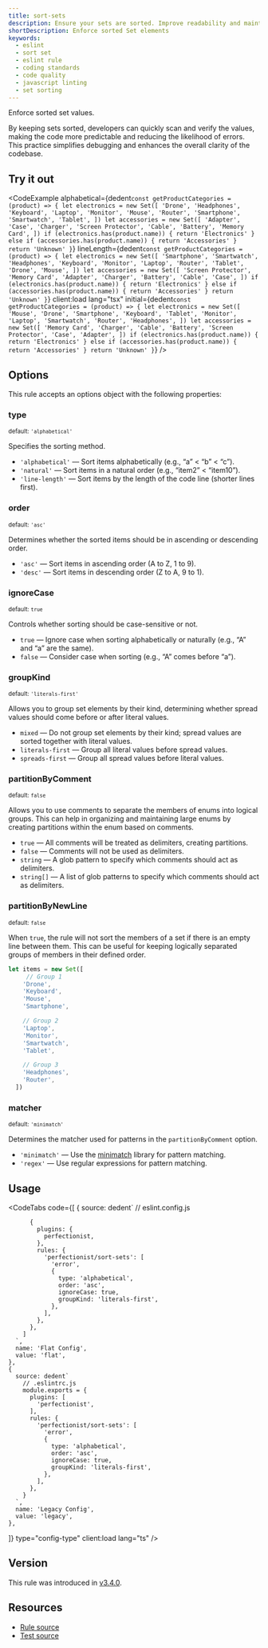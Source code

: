 ```yaml
---
title: sort-sets
description: Ensure your sets are sorted. Improve readability and maintain consistent code with this ESLint rule
shortDescription: Enforce sorted Set elements
keywords:
  - eslint
  - sort set
  - eslint rule
  - coding standards
  - code quality
  - javascript linting
  - set sorting
---
```



Enforce sorted set values.

By keeping sets sorted, developers can quickly scan and verify the values, making the code more predictable and reducing the likelihood of errors. This practice simplifies debugging and enhances the overall clarity of the codebase.


## Try it out

<CodeExample
  alphabetical={dedent`
    const getProductCategories = (product) => {
      let electronics = new Set([
        'Drone',
        'Headphones',
        'Keyboard',
        'Laptop',
        'Monitor',
        'Mouse',
        'Router',
        'Smartphone',
        'Smartwatch',
        'Tablet',
      ])
      let accessories = new Set([
        'Adapter',
        'Case',
        'Charger',
        'Screen Protector',
        'Cable',
        'Battery',
        'Memory Card',
      ])
      if (electronics.has(product.name)) {
        return 'Electronics'
      } else if (accessories.has(product.name)) {
        return 'Accessories'
      }
      return 'Unknown'
    }
`}
  lineLength={dedent`
    const getProductCategories = (product) => {
      let electronics = new Set([
        'Smartphone',
        'Smartwatch',
        'Headphones',
        'Keyboard',
        'Monitor',
        'Laptop',
        'Router',
        'Tablet',
        'Drone',
        'Mouse',
      ])
      let accessories = new Set([
        'Screen Protector',
        'Memory Card',
        'Adapter',
        'Charger',
        'Battery',
        'Cable',
        'Case',
      ])
      if (electronics.has(product.name)) {
        return 'Electronics'
      } else if (accessories.has(product.name)) {
        return 'Accessories'
      }
      return 'Unknown'
    }
`}
  client:load
  lang="tsx"
  initial={dedent`
    const getProductCategories = (product) => {
      let electronics = new Set([
        'Mouse',
        'Drone',
        'Smartphone',
        'Keyboard',
        'Tablet',
        'Monitor',
        'Laptop',
        'Smartwatch',
        'Router',
        'Headphones',
      ])
      let accessories = new Set([
        'Memory Card',
        'Charger',
        'Cable',
        'Battery',
        'Screen Protector',
        'Case',
        'Adapter',
      ])
      if (electronics.has(product.name)) {
        return 'Electronics'
      } else if (accessories.has(product.name)) {
        return 'Accessories'
      }
      return 'Unknown'
    }
`}
/>

## Options

This rule accepts an options object with the following properties:

### type

<sub>default: `'alphabetical'`</sub>

Specifies the sorting method.

- `'alphabetical'` — Sort items alphabetically (e.g., “a” < “b” < “c”).
- `'natural'` — Sort items in a natural order (e.g., “item2” < “item10”).
- `'line-length'` — Sort items by the length of the code line (shorter lines first).

### order

<sub>default: `'asc'`</sub>

Determines whether the sorted items should be in ascending or descending order.

- `'asc'` — Sort items in ascending order (A to Z, 1 to 9).
- `'desc'` — Sort items in descending order (Z to A, 9 to 1).

### ignoreCase

<sub>default: `true`</sub>

Controls whether sorting should be case-sensitive or not.

- `true` — Ignore case when sorting alphabetically or naturally (e.g., “A” and “a” are the same).
- `false` — Consider case when sorting (e.g., “A” comes before “a”).


### groupKind

<sub>default: `'literals-first'`</sub>

Allows you to group set elements by their kind, determining whether spread values should come before or after literal values.

- `mixed` — Do not group set elements by their kind; spread values are sorted together with literal values.
- `literals-first` — Group all literal values before spread values.
- `spreads-first` — Group all spread values before literal values.

### partitionByComment

<sub>default: `false`</sub>

Allows you to use comments to separate the members of enums into logical groups. This can help in organizing and maintaining large enums by creating partitions within the enum based on comments.

- `true` — All comments will be treated as delimiters, creating partitions.
-	`false` — Comments will not be used as delimiters.
- `string` — A glob pattern to specify which comments should act as delimiters.
- `string[]` — A list of glob patterns to specify which comments should act as delimiters.

### partitionByNewLine

<sub>default: `false`</sub>

When `true`, the rule will not sort the members of a set if there is an empty line between them. This can be useful for keeping logically separated groups of members in their defined order.

```ts
let items = new Set([
     // Group 1
    'Drone',
    'Keyboard',
    'Mouse',
    'Smartphone',

    // Group 2
    'Laptop',
    'Monitor',
    'Smartwatch',
    'Tablet',

    // Group 3
    'Headphones',
    'Router',
  ])
```

### matcher

<sub>default: `'minimatch'`</sub>

Determines the matcher used for patterns in the `partitionByComment` option.

- `'minimatch'` — Use the [minimatch](https://github.com/isaacs/minimatch) library for pattern matching.
- `'regex'` — Use regular expressions for pattern matching.

## Usage

<CodeTabs
  code={[
    {
      source: dedent`
        // eslint.config.js

          {
            plugins: {
              perfectionist,
            },
            rules: {
              'perfectionist/sort-sets': [
                'error',
                {
                  type: 'alphabetical',
                  order: 'asc',
                  ignoreCase: true,
                  groupKind: 'literals-first',
                },
              ],
            },
          },
        ]
      `,
      name: 'Flat Config',
      value: 'flat',
    },
    {
      source: dedent`
        // .eslintrc.js
        module.exports = {
          plugins: [
            'perfectionist',
          ],
          rules: {
            'perfectionist/sort-sets': [
              'error',
              {
                type: 'alphabetical',
                order: 'asc',
                ignoreCase: true,
                groupKind: 'literals-first',
              },
            ],
          },
        }
      `,
      name: 'Legacy Config',
      value: 'legacy',
    },
  ]}
  type="config-type"
  client:load
  lang="ts"
/>

## Version

This rule was introduced in [v3.4.0](https://github.com/azat-io/eslint-plugin-perfectionist/releases/tag/v3.4.0).

## Resources

- [Rule source](https://github.com/azat-io/eslint-plugin-perfectionist/blob/main/rules/sort-sets.ts)
- [Test source](https://github.com/azat-io/eslint-plugin-perfectionist/blob/main/test/sort-sets.test.ts)

